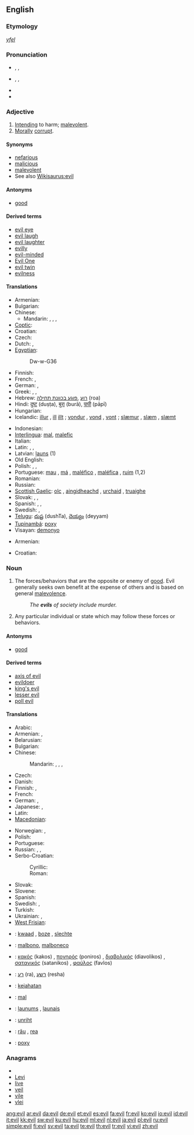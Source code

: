 {{wikipedia|dab=evil (disambiguation)|evil}}
==English==

{{rank|agreement|ship|third|692|evil|outside|beside|worth}}

===Etymology===
{{etyl|ang}} ''[[yfel]]''

===Pronunciation===
* {{enPR|ē-vəl}}, {{IPA|/ˈiːvəl/}}, {{SAMPA|/"i:v@l/}}
* {{enPR|ē-vĭl}}, {{IPA|/ˈiːvɪl/}}, {{SAMPA|/"i:vIl/}}
* {{audio|en-us-evil.ogg|Audio (US)}}
* {{rhymes|iːvəl}}

===Adjective===
{{en-adj|[[eviller]] or ''more evil''|[[evillest]] or ''most evil''}}

# [[intend|Intending]] to harm; [[malevolent]].
# [[morally|Morally]] [[corrupt]].

====Synonyms====
* [[nefarious]]
* [[malicious]]
* [[malevolent]]
* See also [[Wikisaurus:evil]]

====Antonyms====
* [[good]]

====Derived terms====
* [[evil eye]]
* [[evil laugh]]
* [[evil laughter]]
* [[evilly]]
* [[evil-minded]]
* [[Evil One]]
* [[evil twin]]
* [[evilness]]

====Translations====
{{trans-top|intending to harm}}
* Armenian: {{t-|hy|չար|tr=čar}}
* Bulgarian: {{t+|bg|лош|m}}
* Chinese:
** Mandarin: {{t|cmn|邪惡的|sc=Hani}}, {{t|cmn|邪恶的|tr=xiéède|sc=Hani}}, {{t|cmn|壞的|sc=Hani}}, {{t|cmn|坏的|tr=huàide|sc=Hani}}
* [[Coptic]]: {{tø|cop|ϩⲟⲟⲩ|tr=hoou|sc=Copt}}
* Croatian: {{t-|hr|zao}}
* Czech: {{t-|cs|zlý|m}}
* Dutch: {{t+|nl|kwaad}}, {{t-|nl|kwade}}
* [[Egyptian]]: {{tø|egy|ḏw|sc=Egyp}}
*: <hiero>Dw-w-G36</hiero>
* Finnish: {{t+|fi|paha}}
* French: {{t+|fr|mauvais}}, {{t+|fr|diabolique}}
* German: {{t+|de|böse}}, {{t+|de|übel}}
* Greek: {{t+|el|κακός|m|tr=kakos}}, {{t+|el|φαύλος|m|tr=favlos}}, {{t+|el|πονηρός|m|tr=poniros}}
* Hebrew: [[רוע]] ,[[פוגע בכוונת תחילה]] (roa)
* Hindi: [[दुष्ट]] (duṣṭa), [[बुरा]] (burā), [[पापी]] (pāpī)
* Hungarian: {{t+|hu|gonosz}}
* Icelandic: [[illur]] {{m}}, [[ill]] {{f}} [[illt]] {{n}}; [[vondur]] {{m}}, [[vond]] {{f}}, [[vont]] {{n}}; [[slæmur]] {{m}}, [[slæm]] {{f}}, [[slæmt]] {{n}}
{{trans-mid}}
* Indonesian: {{t+|id|jahat|xs=Indonesian}}
* [[Interlingua]]: [[mal]], [[malefic]]
* Italian: {{t+|it|male|m}}
* Latin: {{t+|la|malus|m}}, {{t-|la|mala|f}}, {{t+|la|malum|n}}
* Latvian: [[ļauns]] (1)
* Old English: {{t+|ang|unriht|xs=Old English}}
* Polish: {{t+|pl|zły|m}}, {{t-|pl|zła|f}}, {{t-|pl|złe|n}}
* Portuguese: [[mau]] {{m}}, [[má]] {{f}}, [[maléfico]] {{m}}, [[maléfica]] {{f}}, [[ruim]] {{m|f}} (1,2)
* Romanian: {{t+|ro|rău}}
* Russian: {{t+|ru|злой|tr=zloj}}
* [[Scottish Gaelic]]: [[olc]] {{m}}, [[aingidheachd]] {{f}}, [[urchaid]] {{f}}, [[truaighe]] {{f}}
* Slovak: {{t-|sk|zlý|m}}, {{t-|sk|zlý|f|alt=zlá}}, {{t-|sk|zlý|n|alt=zlé}}
* Spanish: {{t+|es|mal|m}}, {{t+|es|malo|m}}, {{t+|es|mala|f}}
* Swedish: {{t+|sv|ond}}, {{t+|sv|elak}}
* [[Telugu]]: [[దుష్ట]] (dushTa), [[దెయ్యం]] (deyyam)
* [[Tupinambá]]: [[poxy]]
* Visayan: [[demonyo]]
{{trans-bottom}}

{{trans-top|morally corrupt}}
* Armenian: {{t-|hy|չար|tr=čar}}
{{trans-mid}}
* Croatian: {{t-|hr|pokvaren}}
{{trans-bottom}}

===Noun===
{{wikipedia}}
{{en-noun|s|-}}

# The forces/behaviors that are the opposite or enemy of [[good]]. Evil generally seeks own benefit at the expense of others and is based on general [[malevolence]].
#: ''The '''evils''' of society include murder.''
# Any particular individual or state which may follow these forces or behaviors.

====Antonyms====
* [[good]]

====Derived terms====
* [[axis of evil]]
* [[evildoer]]
* [[king's evil]]
* [[lesser evil]]
* [[poll evil]]

====Translations====
{{trans-top|evil}}
* Arabic: {{t+|ar|شر|m|tr=sharr}}
* Armenian: {{t|hy|չարություն|tr=čarut’yun}}, {{t|hy|չարիք|tr=čarik’}}
* Belarusian: {{t-|be|зло|n|tr=zlo|xs=Belarusian}}
* Bulgarian: {{t+|bg|зло|n|tr=zlo}}
* Chinese:
*: Mandarin: {{t|cmn|邪惡|sc=Hani}}, {{t|cmn|邪恶|tr=xié'è|sc=Hani}}, {{t-|cmn|惡|sc=Hani}}, {{t-|cmn|恶|tr=è|sc=Hani}}
* Czech: {{t-|cs|zlo|n}}
* Danish: {{t+|da|ond|c}}
* Finnish: {{t+|fi|paha}}, {{t+|fi|pahuus}}
* French: {{t+|fr|mal|m}}
* German: {{t-|de|Böse|n}}, {{t+|de|Übel|n}}
* Japanese: {{t|ja|邪悪|tr=じゃあく, jaaku}}, {{t+|ja|悪|tr=あく, aku}}
* Latin: {{t+|la|malum|n}}
* [[Macedonian]]: {{t-|mk|зло|n|tr=zlo}}
{{trans-mid}}
* Norwegian: {{t+|no|ond|c}}, {{t|no|ondskap|c}}
* Polish: {{t+|pl|zło|n}}
* Portuguese: {{t+|pt|mal|m}}
* Russian: {{t+|ru|зло|n|tr=zlo}}, {{t|ru|лихо|n|tr=líxo}}, {{t|ru|худо|n|tr=xúdo}}
* Serbo-Croatian:
*: Cyrillic: {{tø|sh|зло|n|sc=Cyrl|xs=Serbo-Croatian}}
*: Roman: {{tø|sh|zlo|n|xs=Serbo-Croatian}}
* Slovak: {{t-|sk|zlo|n}}
* Slovene: {{t+|sl|zlo|n}}
* Spanish: {{t+|es|mal|m}}
* Swedish: {{t+|sv|ond|c}}, {{t+|sv|ondska|c}}
* Turkish: {{t+|tr|kötülük}}
* Ukrainian: {{t-|uk|зло|n|tr=zlo|xs=Ukrainian}}, {{t|uk|лихо|n|tr=lýxo|xs=Ukrainian}}
* [[West Frisian]]: {{t-|fy|kwea|xs=West Frisian}}
{{trans-bottom}}

{{checktrans-top}}
* {{ttbc|Dutch}}: [[kwaad]] {{n}}, [[boze]] {{n}}, [[slechte]] {{n}}
* {{ttbc|Esperanto}}: [[malbono]], [[malboneco]]
* {{ttbc|Greek}}: [[κακός]] (kakos) {{m}}, [[πονηρός]] (poniros) {{m}}, [[διαβολικός]] (diavolikos) {{m}}, [[σατανικός]] (satanikos) {{m}}, [[φαύλος]] (favlos) {{m}}
* {{ttbc|Hebrew}}: [[רע]] (ra), [[רשע]] (resha)
* {{ttbc|Indonesian}}: [[kejahatan]]
* {{ttbc|Interlingua}}: [[mal]]
* {{ttbc|Latvian}}: [[ļaunums]] {{m}}, [[ļaunais]] {{m}}
{{trans-mid}}
* {{ttbc|Old English}}: [[unriht]]
* {{ttbc|Romanian}}: [[rău]] {{m}}, [[rea]] {{f}}
* {{ttbc|Tupinambá}}: [[poxy]]
{{trans-bottom}}

===Anagrams===
* {{alphagram|eilv}}
* [[Levi#English|Levi]]
* [[live#English|live]]
* [[veil#English|veil]]
* [[vile#English|vile]]
* [[vlei#English|vlei]]


[[ang:evil]]
[[ar:evil]]
[[da:evil]]
[[de:evil]]
[[et:evil]]
[[es:evil]]
[[fa:evil]]
[[fr:evil]]
[[ko:evil]]
[[io:evil]]
[[id:evil]]
[[it:evil]]
[[kk:evil]]
[[sw:evil]]
[[ku:evil]]
[[hu:evil]]
[[ml:evil]]
[[nl:evil]]
[[ja:evil]]
[[pl:evil]]
[[ru:evil]]
[[simple:evil]]
[[fi:evil]]
[[sv:evil]]
[[ta:evil]]
[[te:evil]]
[[th:evil]]
[[tr:evil]]
[[vi:evil]]
[[zh:evil]]